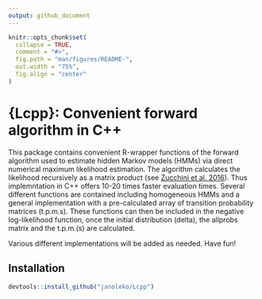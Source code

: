 ```yaml
---
output: github_document
---
```


```r
knitr::opts_chunk$set(
  collapse = TRUE,
  comment = "#>",
  fig.path = "man/figures/README-",
  out.width = "75%",
  fig.align = "center"
)
```

# {Lcpp}: Convenient forward algorithm in C++

This package contains convenient R-wrapper functions of the forward algorithm used to estimate hidden Markov models (HMMs) via direct numerical maximum likelihood estimation. The algorithm calculates the likelihood recursively as a matrix product (see [Zucchini et al. 2016](https://www.taylorfrancis.com/books/mono/10.1201/b20790/hidden-markov-models-time-series-walter-zucchini-iain-macdonald-roland-langrock)). Thus implemntation in C++ offers 10-20 times faster evaluation times. Several different functions are contained including homogeneous HMMs and a general implementation with a pre-calculated array of transition probability matrices (t.p.m.s). These functions can then be included in the negative log-likelihood function, once the initial distribution (delta), the allprobs matrix and the t.p.m.(s) are calculated.

Various different implementations will be added as needed. Have fun!

## Installation

```r
devtools::install_github("janoleko/Lcpp")
```
